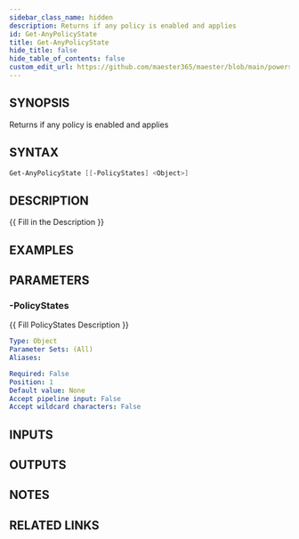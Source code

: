 ```yaml
---
sidebar_class_name: hidden
description: Returns if any policy is enabled and applies
id: Get-AnyPolicyState
title: Get-AnyPolicyState
hide_title: false
hide_table_of_contents: false
custom_edit_url: https://github.com/maester365/maester/blob/main/powershell/public/Get-AnyPolicyState.ps1
---
```


## SYNOPSIS

Returns if any policy is enabled and applies

## SYNTAX

```powershell
Get-AnyPolicyState [[-PolicyStates] <Object>]
```

## DESCRIPTION

\{\{ Fill in the Description \}\}

## EXAMPLES

## PARAMETERS

### -PolicyStates

\{\{ Fill PolicyStates Description \}\}

```yaml
Type: Object
Parameter Sets: (All)
Aliases:

Required: False
Position: 1
Default value: None
Accept pipeline input: False
Accept wildcard characters: False
```

## INPUTS

## OUTPUTS

## NOTES

## RELATED LINKS
